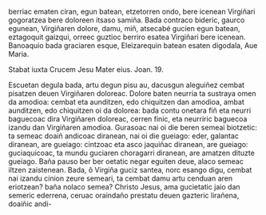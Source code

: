 <noinclude><pagequality level="3" user="Alonmikel" /></noinclude>berriac ematen ciran, egun batean, etzetorren ondo, bere icenean Virgiñari gogoratzea bere doloreen itsaso samiña. Bada contraco bideric, gaurco egunean, Virgiñaren dolore, damu, miñ, atsecabé gucien egun batean, eztagoquit gaizqui, orreec guztioc berriro esatea Virgiñari bere icenean. Banoaquio bada graciaren esque, Eleizarequin batean esaten digodala, Aue Maria.

{{aingura|7}}Stabat iuxta Crucem Jesu Mater eius. Joan. 19.

{{aingura|8}}Escuetan degula bada, artu degun pisu au, dacusgun aleguiñez cembat pisatzen deuen Virgiñaren doloreac. Dolore baten neurria ta sustraya omen da amodioa: cembat eta aunditzen, edo chiquitzen dan amodioa, ambat aunditzen, edo chiquitzen oi da dolorea: bada contu onetara fiñ eta neurri baguecoac dira Virgiñaren doloreac, cerren finic, eta neurriric baguecoa izandu dan Virgiñaren amodioa. Gurasoac nai oi die beren semeai biotzetic: ta semeac doaiñ andicoac diranean, nai oi die gueiago: eder, galantac diranean, are gueiago: cintzoac eta asco jaquiñac diranean, are gueiago: guciaquicoac, ta mundu guciaren choragarri diranean, are amatzen dituzte gueiago. Baña pauso ber ber oetatic negar eguiten deue‚ alaco semeac iltzen zaistenean. Bada, ô Virgiña guciz santea, norc esango digu, cembat nai izandu cinion zeure semeari, ta cembat damu artu cenduan aren eriotzean? baña nolaco semea? Christo Jesus, ama gucietatic jaio dan semeric ederrena, ceruac oraindaño prestatu deuen gazteric lirañena, doaiñic andi-<noinclude><references/></noinclude>